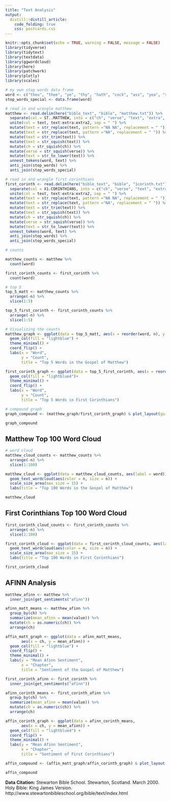 ```yaml
---
title: "Text Analysis"
output:
  distill::distill_article:
    code_folding: true
    css: postcards.css
---
```


```r
knitr::opts_chunk$set(echo = TRUE, warning = FALSE, message = FALSE)
library(tidyverse)
library(tidytext)
library(textdata)
library(ggwordcloud)
library(here)
library(patchwork)
library(plotly)
library(scales)
```

```r
# my own stop words data frame
word <- c("thou", "thee", "ye", "thy", "hath", "cock", "ass", "yea", "saith", "hast", "shalt")
stop_words_special <- data.frame(word)
```

```r
# read in and wrangle matthew
matthew <- read.delim(here("bible_text", "bible", "matthew.txt")) %>% 
  separate(col = ST..MATTHEW, into = c("ch", "verse", "text", "extra", "extra2"), sep = ":") %>% 
  unite(col = text, text:extra:extra2, sep = " ") %>% 
  mutate(text = str_replace(text, pattern ="NA NA", replacement = " ")) %>% 
  mutate(text = str_replace(text, pattern ="NA", replacement = " ")) %>% 
  mutate(text = str_trim(text)) %>% 
  mutate(text = str_squish(text)) %>% 
  mutate(ch = str_squish(ch)) %>% 
  mutate(verse = str_squish(verse)) %>% 
  mutate(text = str_to_lower(text)) %>% 
  unnest_tokens(word, text) %>% 
  anti_join(stop_words) %>% 
  anti_join(stop_words_special)

# read in and wrangle first corinthians
first_corinth <- read.delim(here("bible_text", "bible", "1corinth.txt")) %>% 
  separate(col = X1.CORINTHIANS, into = c("ch", "verse", "text", "extra", "extra2"), sep = ":") %>% 
  unite(col = text, text:extra:extra2, sep = " ") %>% 
  mutate(text = str_replace(text, pattern ="NA NA", replacement = " ")) %>% 
  mutate(text = str_replace(text, pattern ="NA", replacement = " ")) %>% 
  mutate(text = str_trim(text)) %>% 
  mutate(text = str_squish(text)) %>% 
  mutate(ch = str_squish(ch)) %>% 
  mutate(verse = str_squish(verse)) %>%
  mutate(text = str_to_lower(text)) %>% 
  unnest_tokens(word, text) %>% 
  anti_join(stop_words) %>% 
  anti_join(stop_words_special)
```


```r
# counts

matthew_counts <- matthew %>% 
  count(word)

first_corinth_counts <- first_corinth %>% 
  count(word)

# top 5
top_5_matt <- matthew_counts %>%
  arrange(-n) %>% 
  slice(1:5)

top_5_first_corinth <- first_corinth_counts %>% 
  arrange(-n) %>% 
  slice(1:5)
```

```r
# Visualizing the counts
matthew_graph <- ggplot(data = top_5_matt, aes(x = reorder(word, n), y = n)) +
  geom_col(fill = "lightblue") +
  theme_minimal() +
  coord_flip() +
  labs(x = "Word",
       y = "Count",
       title = "Top 5 Words in the Gospel of Matthew")

first_corinth_graph <- ggplot(data = top_5_first_corinth, aes(x = reorder(word, n), y = n)) +
  geom_col(fill = "lightblue4")+
  theme_minimal() +
  coord_flip() +
  labs(x = "Word",
       y = "Count",
       title = "Top 5 Words in First Corinthians")

```

```r
# compound graph
graph_compound <- (matthew_graph/first_corinth_graph) & plot_layout(guides = "collect")

graph_compound
```

## Matthew Top 100 Word Cloud
```r
# word cloud
matthew_cloud_counts <- matthew_counts %>% 
  arrange(-n) %>% 
  slice(1:100)

matthew_cloud <- ggplot(data = matthew_cloud_counts, aes(label = word)) +
  geom_text_wordcloud(aes(color = n, size = n)) +
  scale_size_area(max_size = 15) +
  labs(title = "Top 100 Words in the Gospel of Matthew")

matthew_cloud
```


## First Corinthians Top 100 Word Cloud
```r
first_corinth_cloud_counts <- first_corinth_counts %>% 
  arrange(-n) %>% 
  slice(1:100)

first_corinth_cloud <- ggplot(data = first_corinth_cloud_counts, aes(label = word)) +
  geom_text_wordcloud(aes(color = n, size = n)) +
  scale_size_area(max_size = 15) +
  labs(title = "Top 100 Words in First Corinthians")

first_corinth_cloud
```

## AFINN Analysis
```r
matthew_afinn <- matthew %>% 
  inner_join(get_sentiments("afinn"))

afinn_matt_means <- matthew_afinn %>% 
  group_by(ch) %>% 
  summarize(mean_afinn = mean(value)) %>% 
  mutate(ch = as.numeric(ch)) %>% 
  arrange(ch)

affin_matt_graph <- ggplot(data = afinn_matt_means,
       aes(x = ch, y = mean_afinn)) +
  geom_col(fill = "lightblue") +
  coord_flip() +
  theme_minimal() +
  labs(y = "Mean Afinn Sentiment",
       x = "Chapter",
       title = "Sentiment of the Gospel of Matthew")

first_corinth_afinn <- first_corinth %>% 
  inner_join(get_sentiments("afinn"))

afinn_corinth_means <- first_corinth_afinn %>% 
  group_by(ch) %>% 
  summarize(mean_afinn = mean(value)) %>% 
  mutate(ch = as.numeric(ch)) %>% 
  arrange(ch)

affin_corinth_graph <- ggplot(data = afinn_corinth_means,
       aes(x = ch, y = mean_afinn)) +
  geom_col(fill = "lightblue4") +
  coord_flip() +
  theme_minimal() +
  labs(y = "Mean Afinn Sentiment",
       x = "Chapter",
       title = "Sentiment of First Corinthians")

affin_compound <- (affin_matt_graph/affin_corinth_graph) & plot_layout(guides = "collect")

affin_compound
```

**Data Citation:** Stewarton Bible School. Stewarton, Scotland. March 2000. Holy Bible: King James Version. http://www.stewartonbibleschool.org/bible/text/index.html
